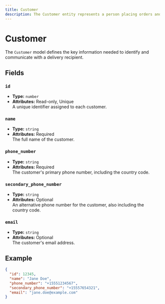 ```yaml
---
title: Customer
description: The Customer entity represents a person placing orders and receiving deliveries.
---
```


# Customer

The `Customer` model defines the key information needed to identify and communicate with a delivery recipient.

## Fields

### `id`
- **Type:** `number`
- **Attributes:** Read-only, Unique  
  A unique identifier assigned to each customer.

### `name`
- **Type:** `string`
- **Attributes:** Required  
  The full name of the customer.

### `phone_number`
- **Type:** `string`
- **Attributes:** Required  
  The customer's primary phone number, including the country code.

### `secondary_phone_number`
- **Type:** `string`
- **Attributes:** Optional  
  An alternative phone number for the customer, also including the country code.

### `email`
- **Type:** `string`
- **Attributes:** Optional  
  The customer's email address.

## Example

```json
{
  "id": 12345,
  "name": "Jane Doe",
  "phone_number": "+15551234567",
  "secondary_phone_number": "+15557654321",
  "email": "jane.doe@example.com"
}
